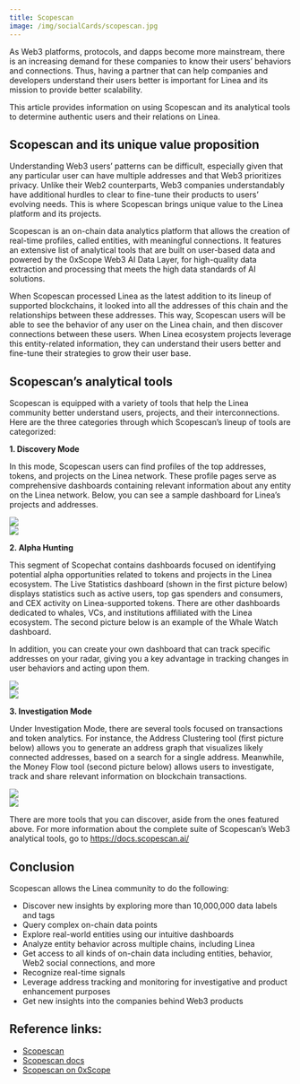 ```yaml
---
title: Scopescan
image: /img/socialCards/scopescan.jpg
---
```


As Web3 platforms, protocols, and dapps become more mainstream, there is an
increasing demand for these companies to know their users’ behaviors and
connections. Thus, having a partner that can help companies and developers
understand their users better is important for Linea and its mission to provide
better scalability.

This article provides information on using Scopescan and its analytical tools to
determine authentic users and their relations on Linea.

## Scopescan and its unique value proposition

Understanding Web3 users’ patterns can be difficult, especially given that any
particular user can have multiple addresses and that Web3 prioritizes privacy.
Unlike their Web2 counterparts, Web3 companies understandably have additional
hurdles to clear to fine-tune their products to users’ evolving needs. This is
where Scopescan brings unique value to the Linea platform and its projects.

Scopescan is an on-chain data analytics platform that allows the creation of
real-time profiles, called entities, with meaningful connections. It features an
extensive list of analytical tools that are built on user-based data and powered
by the 0xScope Web3 AI Data Layer, for high-quality data extraction and
processing that meets the high data standards of AI solutions.

When Scopescan processed Linea as the latest addition to its lineup of supported
blockchains, it looked into all the addresses of this chain and the
relationships between these addresses. This way, Scopescan users will be able to
see the behavior of any user on the Linea chain, and then discover connections
between these users. When Linea ecosystem projects leverage this entity-related
information, they can understand their users better and fine-tune their
strategies to grow their user base.

## Scopescan’s analytical tools

Scopescan is equipped with a variety of tools that help the Linea community
better understand users, projects, and their interconnections. Here are the
three categories through which Scopescan’s lineup of tools are categorized:

**1. Discovery Mode**

In this mode, Scopescan users can find profiles of the top addresses, tokens,
and projects on the Linea network. These profile pages serve as comprehensive
dashboards containing relevant information about any entity on the Linea
network. Below, you can see a sample dashboard for Linea’s projects and
addresses.

<div class="center-container">
  <div class="img-large">
    <img src="/img/developers/tooling/data_indexers/scopescan/Scopescan_for_linea_1.png" />
  </div>
</div>

<div class="center-container">
  <div class="img-large">
    <img src="/img/developers/tooling/data_indexers/scopescan/Scopescan_for_linea_2.png" />
  </div>
</div>

**2. Alpha Hunting**

This segment of Scopechat contains dashboards focused on identifying potential
alpha opportunities related to tokens and projects in the Linea ecosystem. The
Live Statistics dashboard (shown in the first picture below) displays statistics
such as active users, top gas spenders and consumers, and CEX activity on
Linea-supported tokens. There are other dashboards dedicated to whales, VCs, and
institutions affiliated with the Linea ecosystem. The second picture below is an
example of the Whale Watch dashboard.

In addition, you can create your own dashboard that can track specific addresses
on your radar, giving you a key advantage in tracking changes in user behaviors
and acting upon them.

<div class="center-container">
  <div class="img-large">
    <img src="/img/developers/tooling/data_indexers/scopescan/Scopescan_for_linea_3.png" />
  </div>
</div>

<div class="center-container">
  <div class="img-large">
    <img src="/img/developers/tooling/data_indexers/scopescan/Scopescan_for_linea_4.png" />
  </div>
</div>

**3. Investigation Mode**

Under Investigation Mode, there are several tools focused on transactions and
token analytics. For instance, the Address Clustering tool (first picture below)
allows you to generate an address graph that visualizes likely connected
addresses, based on a search for a single address. Meanwhile, the Money Flow
tool (second picture below) allows users to investigate, track and share
relevant information on blockchain transactions.

<div class="center-container">
  <div class="img-large">
    <img src="/img/developers/tooling/data_indexers/scopescan/Scopescan_for_linea_5.png" />
  </div>
</div>

<div class="center-container">
  <div class="img-large">
    <img src="/img/developers/tooling/data_indexers/scopescan/Scopescan_for_linea_6.png" />
  </div>
</div>

There are more tools that you can discover, aside from the ones featured above.
For more information about the complete suite of Scopescan’s Web3 analytical
tools, go to https://docs.scopescan.ai/

## Conclusion

Scopescan allows the Linea community to do the following:

- Discover new insights by exploring more than 10,000,000 data labels and tags
- Query complex on-chain data points
- Explore real-world entities using our intuitive dashboards
- Analyze entity behavior across multiple chains, including Linea
- Get access to all kinds of on-chain data including entities, behavior, Web2
  social connections, and more
- Recognize real-time signals
- Leverage address tracking and monitoring for investigative and product
  enhancement purposes
- Get new insights into the companies behind Web3 products

## Reference links:

- [Scopescan](https://www.scopescan.ai/home?network=linea)
- [Scopescan docs](https://docs.scopescan.ai)
- [Scopescan on 0xScope](https://www.0xscope.com/scopeScan)
